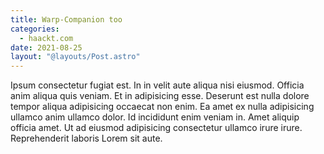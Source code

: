 ```yaml
---
title: Warp-Companion too
categories:
  - haackt.com
date: 2021-08-25
layout: "@layouts/Post.astro"
---
```


Ipsum consectetur fugiat est. In in velit aute aliqua nisi eiusmod. Officia anim aliqua quis veniam. Et in adipisicing esse. Deserunt est nulla dolore tempor aliqua adipisicing occaecat non enim. Ea amet ex nulla adipisicing ullamco anim ullamco dolor. Id incididunt enim veniam in. Amet aliquip officia amet. Ut ad eiusmod adipisicing consectetur ullamco irure irure. Reprehenderit laboris Lorem sit aute.
